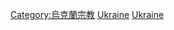 {{Commons category|Christianity in Ukraine}}

[[Category:烏克蘭宗教|Category:烏克蘭宗教]]
[[Category:苏联基督教|Ukraine]]
[[Category:歐洲各國基督教|Ukraine]]